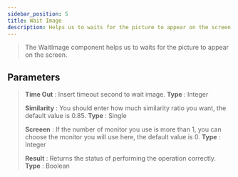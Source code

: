---
sidebar_position: 5
title: Wait Image
description: Helps us to waits for the picture to appear on the screen.
---
> The WaitImage component helps us to waits for the picture to appear on the screen.

## Parameters

> **Time Out** : Insert timeout second to wait image. **Type** : Integer
>
> **Similarity** : You should enter how much similarity ratio you want, the default value is 0.85. **Type** : Single
>
> **Screeen** : If the number of monitor you use is more than 1, you can choose the monitor you will use here, the default value is 0. **Type** : Integer
>
> **Result** : Returns the status of performing the operation correctly. **Type** : Boolean